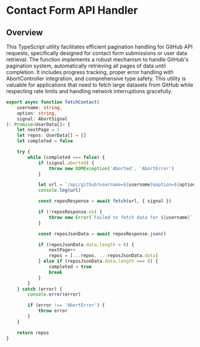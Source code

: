 # Contact Form API Handler

## Overview

This TypeScript utility facilitates efficient pagination handling for GitHub API requests, specifically designed for contact form submissions or user data retrieval. The function implements a robust mechanism to handle GitHub's pagination system, automatically retrieving all pages of data until completion. It includes progress tracking, proper error handling with AbortController integration, and comprehensive type safety. This utility is valuable for applications that need to fetch large datasets from GitHub while respecting rate limits and handling network interruptions gracefully.

```typescript
export async function fetchContact(
	username: string,
	option: string,
	signal: AbortSignal
): Promise<UserData[]> {
	let nextPage = 1
	let repos: UserData[] = []
	let completed = false

	try {
		while (completed === false) {
			if (signal.aborted) {
				throw new DOMException('Aborted', 'AbortError')
			}

			let url = `/api/github?username=${username}&option=${option}&page=${nextPage}`
			console.log(url)

			const reposResponse = await fetch(url, { signal })

			if (!reposResponse.ok) {
				throw new Error(`Failed to fetch data for ${username}`)
			}

			const reposJsonData = await reposResponse.json()

			if (reposJsonData.data.length > 0) {
				nextPage++
				repos = [...repos, ...reposJsonData.data]
			} else if (reposJsonData.data.length === 0) {
				completed = true
				break
			}
		}
	} catch (error) {
		console.error(error)

		if (error !== 'AbortError') {
			throw error
		}
	}

	return repos
}
```
